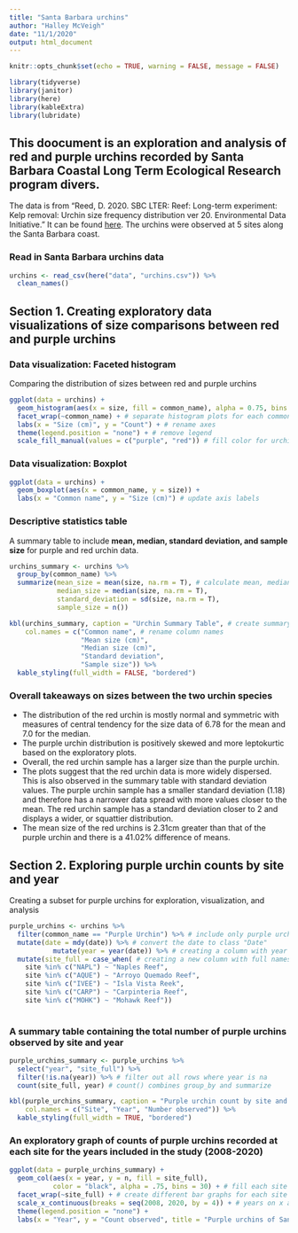 ```yaml
---
title: "Santa Barbara urchins"
author: "Halley McVeigh"
date: "11/1/2020"
output: html_document
---
```


```r
knitr::opts_chunk$set(echo = TRUE, warning = FALSE, message = FALSE)

library(tidyverse)
library(janitor)
library(here)
library(kableExtra)
library(lubridate)

```

## This doocument is an exploration and analysis of red and purple urchins recorded by Santa Barbara Coastal Long Term Ecological Research program divers.

The data is from "Reed, D. 2020. SBC LTER: Reef: Long-term experiment: Kelp removal: Urchin size frequency distribution ver 20. Environmental Data Initiative." It can be found [here](https://doi.org/10.6073/pasta/5a1e9ef03aa47bd2225c0bb98a02a63b). The urchins were observed at 5 sites along the Santa Barbara coast.


### Read in Santa Barbara urchins data

```r
urchins <- read_csv(here("data", "urchins.csv")) %>% 
  clean_names()
```

## Section 1. Creating exploratory data visualizations of size comparisons between red and purple urchins

### Data visualization: Faceted histogram 
Comparing the distribution of sizes between red and purple urchins

```r
ggplot(data = urchins) +
  geom_histogram(aes(x = size, fill = common_name), alpha = 0.75, bins = 14, color = "gray") +
  facet_wrap(~common_name) + # separate histogram plots for each common name
  labs(x = "Size (cm)", y = "Count") + # rename axes
  theme(legend.position = "none") + # remove legend
  scale_fill_manual(values = c("purple", "red")) # fill color for urchin color
```


### Data visualization: Boxplot
```r
ggplot(data = urchins) +
  geom_boxplot(aes(x = common_name, y = size)) +
  labs(x = "Common name", y = "Size (cm)") # update axis labels
```

### Descriptive statistics table
A summary table to include **mean, median, standard deviation, and sample size** for purple and red urchin data.

```r
urchins_summary <- urchins %>% 
  group_by(common_name) %>% 
  summarize(mean_size = mean(size, na.rm = T), # calculate mean, median, sd, n
            median_size = median(size, na.rm = T),
            standard_deviation = sd(size, na.rm = T),
            sample_size = n())

kbl(urchins_summary, caption = "Urchin Summary Table", # create summary table
    col.names = c("Common name", # rename column names
                  "Mean size (cm)",
                  "Median size (cm)",
                  "Standard deviation",
                  "Sample size")) %>% 
  kable_styling(full_width = FALSE, "bordered")
```
### Overall takeaways on sizes between the two urchin species

 * The distribution of the red urchin is mostly normal and symmetric with measures of central tendency for the size data of 6.78 for the mean and 7.0 for the median. 
 * The purple urchin distribution is positively skewed and more leptokurtic based on the exploratory plots. 
  * Overall, the red urchin sample has a larger size than the purple urchin. 
 * The plots suggest that the red urchin data is more widely dispersed. This is also observed in the summary table with standard deviation values.  The purple urchin sample has a smaller standard deviation (1.18) and therefore has a narrower data spread with more values closer to the mean. The red urchin sample has a standard deviation closer to 2 and displays a wider, or squattier distribution.
 * The mean size of the red urchins is 2.31cm greater than that of the purple urchin and there is a 41.02% difference of means.



## Section 2. Exploring purple urchin counts by site and year

Creating a subset for purple urchins for exploration, visualization, and analysis
```r
purple_urchins <- urchins %>%
  filter(common_name == "Purple Urchin") %>% # include only purple urchins
  mutate(date = mdy(date)) %>% # convert the date to class "Date"
           mutate(year = year(date)) %>% # creating a column with year
  mutate(site_full = case_when( # creating a new column with full names of sites
    site %in% c("NAPL") ~ "Naples Reef",
    site %in% c("AQUE") ~ "Arroyo Quemado Reef",
    site %in% c("IVEE") ~ "Isla Vista Reek",
    site %in% c("CARP") ~ "Carpinteria Reef",
    site %in% c("MOHK") ~ "Mohawk Reef"))
  
```


### A summary table containing the **total number of purple urchins observed by site and year**

```r
purple_urchins_summary <- purple_urchins %>% 
  select("year", "site_full") %>% 
  filter(!is.na(year)) %>% # filter out all rows where year is na
  count(site_full, year) # count() combines group_by and summarize

kbl(purple_urchins_summary, caption = "Purple urchin count by site and year", # create a summary table
    col.names = c("Site", "Year", "Number observed")) %>% 
  kable_styling(full_width = TRUE, "bordered")
```

### An exploratory graph of counts of purple urchins recorded at each site for the years included in the study (2008-2020)

```r
ggplot(data = purple_urchins_summary) + 
  geom_col(aes(x = year, y = n, fill = site_full),
           color = "black", alpha = .75, bins = 30) + # fill each site different color, outline in black
  facet_wrap(~site_full) + # create different bar graphs for each site
  scale_x_continuous(breaks = seq(2008, 2020, by = 4)) + # years on x axis labeled every 4 years
  theme(legend.position = "none") +
  labs(x = "Year", y = "Count observed", title = "Purple urchins of Santa Barbara")
```

